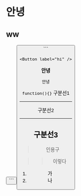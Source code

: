 
<Meta title="Stories/Footer" />

# 안녕
## ww

<Canvas>
  <Button label="hi" cls="btnnn" width={'100%'}/>
</Canvas>
```
<Button label="hi" />
```

```
<Button label="hi" />
```

**안녕** 
``` 
안녕
```
`
function(){}
`
구분선1
***
구분선2
___

구분선3
---

>인용구

>>이렇다

1. 가
2. 나
